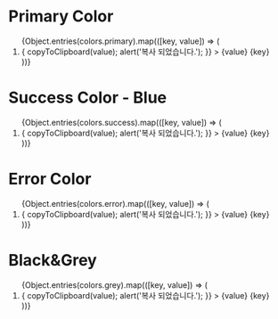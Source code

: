
<Meta title="컬러 시스템" />

<style>{`
  .container {
    display: flex;
    flex-wrap: wrap;
    column-gap: 20px;
  }

  .col {
    display: flex;
    flex-direction: column;
  }

  .title {
    margin-bottom: 22px;

    font-style: normal;
    font-weight: normal;
    font-size: 17px;
    line-height: 20px;

    color: #000000;
  }

  ol {
    width: 189px;
    padding-left: 0 !important;
  }

  li {
    display: flex;
    justify-content: space-between;
    align-items: center;
    height: 37px;
    padding: 0 10px;
    margin-top: 0 !important;
    list-style: none;
    transition: transform 0.1s;
    cursor: pointer;
  }

  li:hover {
      transform: scale(1.1);
      transition: transform 0.2s;
  }

  span {
    font-style: normal;
    font-weight: normal;
    font-size: 13px !important;
    line-height: 16px;
  }
`}</style>

<div class="container">
    <div class="col">
        <h1 class="title">Primary Color</h1>
        <ol>
            {Object.entries(colors.primary).map(([key, value]) => (
                <li
                    key={key}
                    style={{ backgroundColor: value, color: key < 500 ? '#000' : '#fff' }}
                    onClick={() => {
                        copyToClipboard(value);
                        alert('복사 되었습니다.');
                    }}
                >
                    <span>{value}</span>
                    <span>{key}</span>
                </li>
            ))}
        </ol>
    </div>
    <div class="col">
        <h1 class="title">Success Color - Blue</h1>
        <ol>
            {Object.entries(colors.success).map(([key, value]) => (
                <li
                    key={key}
                    style={{ backgroundColor: value, color: key < 500 ? '#000' : '#fff' }}
                    onClick={() => {
                        copyToClipboard(value);
                        alert('복사 되었습니다.');
                    }}
                >
                    <span>{value}</span>
                    <span>{key}</span>
                </li>
            ))}
        </ol>
    </div>
    <div class="col">
        <h1 class="title">Error Color</h1>
        <ol>
            {Object.entries(colors.error).map(([key, value]) => (
                <li
                    key={key}
                    style={{ backgroundColor: value, color: key < 500 ? '#000' : '#fff' }}
                    onClick={() => {
                        copyToClipboard(value);
                        alert('복사 되었습니다.');
                    }}
                >
                    <span>{value}</span>
                    <span>{key}</span>
                </li>
            ))}
        </ol>
    </div>
    <div class="col">
        <h1 class="title">Black&#38;Grey</h1>
        <ol>
            {Object.entries(colors.grey).map(([key, value]) => (
                <li
                    key={key}
                    style={{ backgroundColor: value, color: key < 500 ? '#000' : '#fff' }}
                    onClick={() => {
                        copyToClipboard(value);
                        alert('복사 되었습니다.');
                    }}
                >
                    <span>{value}</span>
                    <span>{key}</span>
                </li>
            ))}
        </ol>
    </div>
</div>
